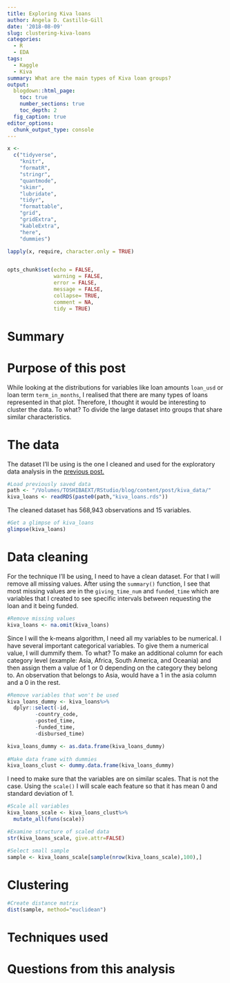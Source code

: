 ```yaml
---
title: Exploring Kiva loans
author: Ángela D. Castillo-Gill
date: '2018-08-09'
slug: clustering-kiva-loans
categories:
  - R
  - EDA
tags: 
  - Kaggle
  - Kiva
summary: What are the main types of Kiva loan groups?
output:
  blogdown::html_page:
    toc: true
    number_sections: true
    toc_depth: 2
  fig_caption: true
editor_options: 
  chunk_output_type: console
---
```



```r
x <-
  c("tidyverse",
    "knitr",
    "formatR",
    "stringr",
    "quantmode",
    "skimr",
    "lubridate",
    "tidyr",
    "formattable",
    "grid",
    "gridExtra",
    "kableExtra",
    "here",
    "dummies")

lapply(x, require, character.only = TRUE)


opts_chunk$set(echo = FALSE,
               warning = FALSE,
               error = FALSE,
               message = FALSE,
               collapse= TRUE,
               comment = NA,
               tidy = TRUE)
```

# Summary



# Purpose of this post

While looking at the distributions for variables like loan amounts `loan_usd` or loan term `term_in_months`, I realised that there are many types of loans represented in that plot. Therefore, I thought it would be interesting to cluster the data. To what? To divide the large dataset into groups that share similar characteristics.  

# The data

The dataset I'll be using is the one I cleaned and used for the exploratory data analysis in the [previous post.](https://www.ad-castillogill.com/post/exploring-kiva-loans/)

```r
#Load previously saved data
path <- "/Volumes/TOSHIBAEXT/RStudio/blog/content/post/kiva_data/"
kiva_loans <- readRDS(paste0(path,"kiva_loans.rds"))
```

The cleaned dataset has 568,943 observations and 15 variables.

```r
#Get a glimpse of kiva_loans
glimpse(kiva_loans)
```

# Data cleaning 

For the technique I'll be using, I need to have a clean dataset. For that I will remove all missing values. After using the `summary()` function, I see that most missing values are in the `giving_time_num` and `funded_time` which are variables that I created to see specific intervals between requesting the loan and it being funded. 

```r
#Remove missing values
kiva_loans <- na.omit(kiva_loans)
```

Since I will the k-means algorithm, I need all my variables to be numerical. I have several important categorical variables. To give them a numerical value, I will dummify them. To what? To make an additional column for each category level (example: Asia, Africa, South America, and Oceania) and then assign them a value of 1 or 0 depending on the category they belong to. An observation that belongs to Asia, would have a 1 in the asia column and a 0 in the rest. 

```r
#Remove variables that won't be used
kiva_loans_dummy <- kiva_loans%>%
  dplyr::select(-id,
         -country_code,
         -posted_time,
         -funded_time,
         -disbursed_time)

kiva_loans_dummy <- as.data.frame(kiva_loans_dummy)
  
#Make data frame with dummies
kiva_loans_clust <- dummy.data.frame(kiva_loans_dummy)
```

I need to make sure that the variables are on similar scales. That is not the case. Using the `scale()` I will scale each feature so that it has mean 0 and standard deviation of 1. 

```r
#Scale all variables
kiva_loans_scale <- kiva_loans_clust%>%
  mutate_all(funs(scale))
```

```r
#Examine structure of scaled data
str(kiva_loans_scale, give.attr=FALSE)
```

```r
#Select small sample
sample <- kiva_loans_scale[sample(nrow(kiva_loans_scale),100),]

```

# Clustering

```r
#Create distance matrix
dist(sample, method="euclidean")
```



# Techniques used


# Questions from this analysis


